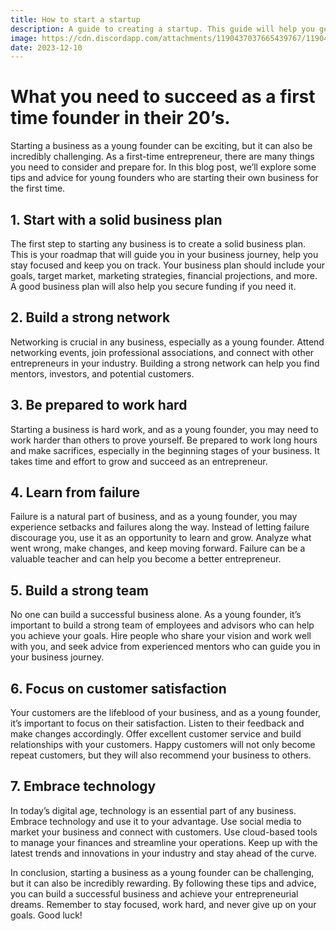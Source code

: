 ```yaml
---
title: How to start a startup
description: A guide to creating a startup. This guide will help you get started with your own business and give you the tools you need to succeed.
image: https://cdn.discordapp.com/attachments/1190437037665439767/1190442704820256788/foundercentral_49862_a_young_entrepenour_typing_on_a_computer_868f2f69-4985-4327-99be-d523ad1f18e3.png?ex=65a1d12a&is=658f5c2a&hm=6274c709c1a2353d1af2aaaf3fee9f47a9436d4b3f6f84934b3d08af791d407a&
date: 2023-12-10
---
```


# What you need to succeed as a first time founder in their 20’s.

Starting a business as a young founder can be exciting, but it can also be incredibly challenging. As a first-time entrepreneur, there are many things you need to consider and prepare for. In this blog post, we’ll explore some tips and advice for young founders who are starting their own business for the first time.

## 1. Start with a solid business plan

The first step to starting any business is to create a solid business plan. This is your roadmap that will guide you in your business journey, help you stay focused and keep you on track. Your business plan should include your goals, target market, marketing strategies, financial projections, and more. A good business plan will also help you secure funding if you need it.

## 2. Build a strong network
Networking is crucial in any business, especially as a young founder. Attend networking events, join professional associations, and connect with other entrepreneurs in your industry. Building a strong network can help you find mentors, investors, and potential customers.

## 3. Be prepared to work hard
Starting a business is hard work, and as a young founder, you may need to work harder than others to prove yourself. Be prepared to work long hours and make sacrifices, especially in the beginning stages of your business. It takes time and effort to grow and succeed as an entrepreneur.

## 4. Learn from failure
Failure is a natural part of business, and as a young founder, you may experience setbacks and failures along the way. Instead of letting failure discourage you, use it as an opportunity to learn and grow. Analyze what went wrong, make changes, and keep moving forward. Failure can be a valuable teacher and can help you become a better entrepreneur.

## 5. Build a strong team
No one can build a successful business alone. As a young founder, it’s important to build a strong team of employees and advisors who can help you achieve your goals. Hire people who share your vision and work well with you, and seek advice from experienced mentors who can guide you in your business journey.

## 6. Focus on customer satisfaction
Your customers are the lifeblood of your business, and as a young founder, it’s important to focus on their satisfaction. Listen to their feedback and make changes accordingly. Offer excellent customer service and build relationships with your customers. Happy customers will not only become repeat customers, but they will also recommend your business to others.

## 7. Embrace technology
In today’s digital age, technology is an essential part of any business. Embrace technology and use it to your advantage. Use social media to market your business and connect with customers. Use cloud-based tools to manage your finances and streamline your operations. Keep up with the latest trends and innovations in your industry and stay ahead of the curve.

In conclusion, starting a business as a young founder can be challenging, but it can also be incredibly rewarding. By following these tips and advice, you can build a successful business and achieve your entrepreneurial dreams. Remember to stay focused, work hard, and never give up on your goals. Good luck!